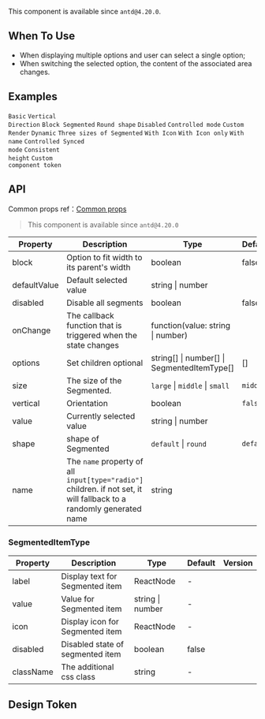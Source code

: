 

<Meta of={SegmentedStories} />

        
This component is available since `antd@4.20.0`.

## When To Use

- When displaying multiple options and user can select a single option;
- When switching the selected option, the content of the associated area changes.

## Examples

<code src="./demo/basic.tsx">Basic</code>
<code src="./demo/vertical.tsx" version="5.21.0">Vertical Direction</code>
<code src="./demo/block.tsx">Block Segmented</code>
<code src="./demo/shape.tsx" version="5.24.0">Round shape</code>
<code src="./demo/disabled.tsx">Disabled</code>
<code src="./demo/controlled.tsx">Controlled mode</code>
<code src="./demo/custom.tsx">Custom Render</code>
<code src="./demo/dynamic.tsx">Dynamic</code>
<code src="./demo/size.tsx">Three sizes of Segmented</code>
<code src="./demo/with-icon.tsx">With Icon</code>
<code src="./demo/icon-only.tsx">With Icon only</code>
<code src="./demo/with-name.tsx" version="5.23.0">With name</code>
<code src="./demo/controlled-two.tsx" debug>Controlled Synced mode</code>
<code src="./demo/size-consistent.tsx" debug>Consistent height</code>
<code src="./demo/componentToken.tsx" debug>Custom component token</code>

## API

Common props ref：[Common props](/docs/react/common-props)

> This component is available since `antd@4.20.0`

| Property | Description | Type | Default | Version |
| --- | --- | --- | --- | --- |
| block | Option to fit width to its parent\'s width | boolean | false |  |
| defaultValue | Default selected value | string \| number |  |  |
| disabled | Disable all segments | boolean | false |  |
| onChange | The callback function that is triggered when the state changes | function(value: string \| number) |  |  |
| options | Set children optional | string\[] \| number\[] \| SegmentedItemType\[] | [] |  |
| size | The size of the Segmented. | `large` \| `middle` \| `small` | `middle` |  |
| vertical | Orientation | boolean | `false` | 5.21.0 |
| value | Currently selected value | string \| number |  |  |
| shape | shape of Segmented | `default` \| `round` | `default` | 5.24.0 |
| name | The `name` property of all `input[type="radio"]` children. if not set, it will fallback to a randomly generated name | string |  | 5.23.0 |

### SegmentedItemType

| Property  | Description                      | Type             | Default | Version |
| --------- | -------------------------------- | ---------------- | ------- | ------- |
| label     | Display text for Segmented item  | ReactNode        | -       |         |
| value     | Value for Segmented item         | string \| number | -       |         |
| icon      | Display icon for Segmented item  | ReactNode        | -       |         |
| disabled  | Disabled state of segmented item | boolean          | false   |         |
| className | The additional css class         | string           | -       |         |

## Design Token

<ComponentTokenTable component="Segmented"></ComponentTokenTable>

